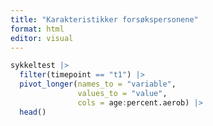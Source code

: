 ```yaml
---
title: "Karakteristikker forsøkspersonene"
format: html
editor: visual
---
```


```r
sykkeltest |> 
  filter(timepoint == "t1") |> 
  pivot_longer(names_to = "variable", 
               values_to = "value", 
               cols = age:percent.aerob) |> 
  head() 
```


